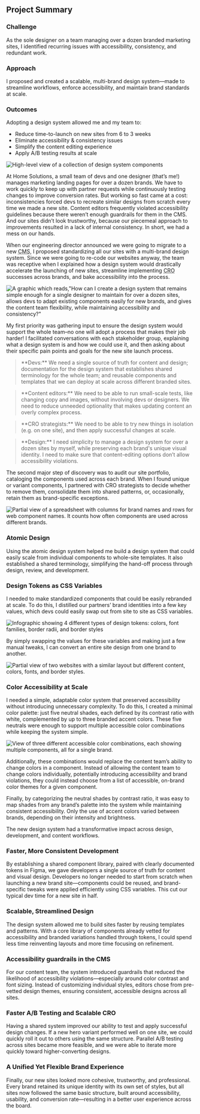 
<section className='summary-card'>
    <h2 className='visually-hidden'>Project Summary</h2>
    <h3>Challenge</h3>
    <p>As the sole designer on a team managing over a dozen branded marketing sites, I identified recurring issues with accessibility, consistency, and redundant work. </p>
    <h3>Approach</h3>
    <p>I proposed and created a scalable, multi-brand design system—made to streamline workflows, enforce accessibility, and maintain brand standards at scale.</p>
    <h3>Outcomes</h3>
    <p>Adopting a design system allowed me and my team to:</p>
    <ul>
        <li>Reduce time-to-launch on new sites from 6 to 3 weeks</li>
        <li>Eliminate accessibility & consistency issues</li>
        <li>Simplify the content editing experience</li>
        <li>Apply A/B testing results at scale</li>
    </ul>
</section>

<H2group eyebrow="Challenge + Opportunity" heading="Tidying Up with a Design System
" />

<Image src={components} alt='High-level view of a collection of design system components' className='visual'/>

At Home Solutions, a small team of devs and one designer (that’s me!) manages marketing landing pages for over a dozen brands. We have to work quickly to keep up with partner requests while continuously testing changes to improve conversion rates. But working so fast came at a cost: inconsistencies forced devs to recreate similar designs from scratch every time we made a new site. Content editors frequently violated accessibility guidelines because there weren’t enough guardrails for them in the CMS. And our sites didn’t look trustworthy, because our piecemeal approach to improvements resulted in a lack of internal consistency. In short, we had a mess on our hands.

When our engineering director announced we were going to migrate to a new <abbr title='Content Management System'>CMS</abbr>, I proposed standardizing all our sites with a multi-brand design system. Since we were going to re-code our websites anyway, the team was receptive when I explained how a design system would drastically accelerate the launching of new sites, streamline implementing <abbr title='Conversion Rate Optimization'>CRO</abbr> successes across brands, and bake accessibility into the process.

<Image src={stakeholderNeeds} alt='A graphic which reads,"How can I create a design system that remains simple enough for a single designer to maintain for over a dozen sites, allows devs to adapt existing components easily for new brands, and gives the content team flexibility, while maintaining accessibility and consistency?"' className='visual'/>

<H2group eyebrow="Discovery" heading="Design Supports the Whole Team" />

My first priority was gathering input to ensure the design system would support the whole team–no one will adopt a process that makes their job harder! I facilitated conversations with each stakeholder group, explaining what a design system is and how we could use it, and then asking about their specific pain points and goals for the new site launch process.

<blockquote>**Devs:** We need a single source of truth for content and design; documentation for the design system that establishes shared terminology for the whole team; and reusable components and templates that we can deploy at scale across different branded sites.</blockquote>
<blockquote>**Content editors:** We need to be able to run small-scale tests, like changing copy and images, without involving devs or designers. We need to reduce unneeded optionality that makes updating content an overly complex process.</blockquote>
<blockquote>**CRO strategists:** We need to be able to try new things in isolation (e.g. on one site), and then apply successful changes at scale.</blockquote>
<blockquote>**Design:** I need simplicity to manage a design system for over a dozen sites by myself, while preserving each brand's unique visual identity. I need to make sure that content-editing options don’t allow accessibility violations.</blockquote>

The second major step of discovery was to audit our site portfolio, cataloging the components used across each brand. When I found unique or variant components, I partnered with CRO strategists to decide whether to remove them, consolidate them into shared patterns, or, occasionally, retain them as brand-specific exceptions.

<Image src={audit} alt='Partial view of a spreadsheet with columns for brand names and rows for web component names. It counts how often components are used across different brands.' className='visual'/>

<H2group eyebrow="Strategy" heading="Atomic Design, Variables, and Color Themes" />

### Atomic Design
Using the atomic design system helped me build a design system that could easily scale from individual components to whole-site templates. It also established a shared terminology, simplifying the hand-off process through design, review, and development.

### Design Tokens as CSS Variables
I needed to make standardized components that could be easily rebranded at scale. To do this, I distilled our partners’ brand identities into a few key values, which devs could easily swap out from site to site as CSS variables.

<Image src={designTokens} alt='Infographic showing 4 different types of design tokens: colors, font families, border radii, and border styles' className='visual'/>

By simply swapping the values for these variables and making just a few manual tweaks, I can convert an entire site design from one brand to another.

<Image src={siteComparison} alt='Partial view of two websites with a similar layout but different content, colors, fonts, and border styles.' className='visual'/>

### Color Accessibility at Scale
I needed a simple, adaptable color system that preserved accessibility without introducing unnecessary complexity. To do this, I created a minimal color palette: just five neutral shades, each defined by its contrast ratio with white, complemented by up to three branded accent colors. These five neutrals were enough to support multiple accessible color combinations while keeping the system simple.

<Image src={colorThemes} alt='View of three different accessible color combinations, each showing multiple components, all for a single brand.' className='visual' />

Additionally, these combinations would replace the content team’s ability to change colors in a component. Instead of allowing the content team to change colors individually, potentially introducing accessibility and brand violations, they could instead choose from a list of accessible, on-brand color themes for a given component.

Finally, by categorizing the neutral shades by contrast ratio, it was easy to map shades from any brand’s palette into the system while maintaining consistent accessibility. Only the use of accent colors varied between brands, depending on their intensity and brightness.

<H2group eyebrow="Outcomes" heading="Launching a Better Product in Half the Time" />

The new design system had a transformative impact across design, development, and content workflows.

### Faster, More Consistent Development
By establishing a shared component library, paired with clearly documented tokens in Figma, we gave developers a single source of truth for content and visual design. Developers no longer needed to start from scratch when launching a new brand site—components could be reused, and brand-specific tweaks were applied efficiently using CSS variables. This cut our typical dev time for a new site in half.

### Scalable, Streamlined Design
The design system allowed me to build sites faster by reusing templates and patterns. With a core library of components already vetted for accessibility and branded variations handled through tokens, I could spend less time reinventing layouts and more time focusing on refinement.

### Accessibility guardrails in the CMS
For our content team, the system introduced guardrails that reduced the likelihood of accessibility violations—especially around color contrast and font sizing. Instead of customizing individual styles, editors chose from pre-vetted design themes, ensuring consistent, accessible designs across all sites.

### Faster A/B Testing and Scalable CRO
Having a shared system improved our ability to test and apply successful design changes. If a new hero variant performed well on one site, we could quickly roll it out to others using the same structure. Parallel A/B testing across sites became more feasible, and we were able to iterate more quickly toward higher-converting designs.

### A Unified Yet Flexible Brand Experience
Finally, our new sites looked more cohesive, trustworthy, and professional. Every brand retained its unique identity with its own set of styles, but all sites now followed the same basic structure, built around accessibility, usability, and conversion rate—resulting in a better user experience across the board.
